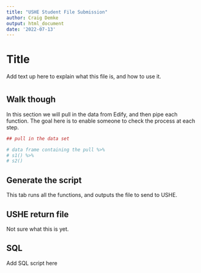 ```yaml
---
title: "USHE Student File Submission"
author: Craig Demke
output: html_document
date: '2022-07-13'
---
```


# Title
 
Add text up here to explain what this file is, and how to use it. 

# {.tabset}

## Walk though

In this section we will pull in the data from Edify, and then pipe each function. The goal here is to enable someone to check the process at each step. 

```r
## pull in the data set
```

```r
# data frame containing the pull %>% 
# s1() %>% 
# s2()
```



## Generate the script

This tab runs all the functions, and outputs the file to send to USHE.

## USHE return file

Not sure what this is yet.

## SQL

Add SQL script here